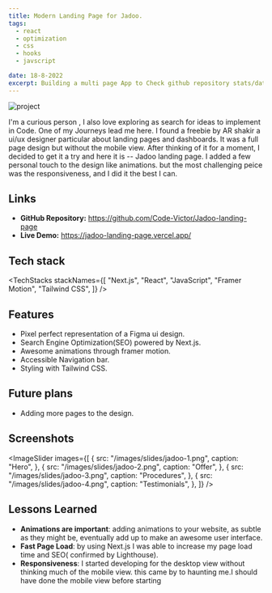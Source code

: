 ```yaml
---
title: Modern Landing Page for Jadoo.
tags:
  - react
  - optimization
  - css
  - hooks
  - javscript

date: 18-8-2022
excerpt: Building a multi page App to Check github repository stats/data at a glance
---
```


<Caption caption="jadoo landing page hero">
  <Image
    src="/images/projects/jadoo-thumbnail-slim.png"
    alt="project"
    width={1651}
    height={640}
  />
</Caption>

I'm a curious person , I also love exploring as search for ideas to implement in Code. One of my Journeys lead me here.
I found a freebie by AR shakir a ui/ux designer particular about landing pages and dashboards. It was a full page design but without the mobile view.
After thinking of it for a moment, I decided to get it a try and here it is -- Jadoo landing page. I added a few personal touch to the design like animations.
but the most challenging peice was the responsiveness, and I did it the best I can.

## Links

- **GitHub Repository:** <a target="_blank" href="https://github.com/Code-Victor/Jadoo-landing-page">https://github.com/Code-Victor/Jadoo-landing-page</a>
- **Live Demo:** <a target="_blank" href="https://jadoo-landing-page.vercel.app/">https://jadoo-landing-page.vercel.app/</a>

## Tech stack

<TechStacks
  stackNames={[
    "Next.js",
    "React",
    "JavaScript",
    "Framer Motion",
    "Tailwind CSS",
  ]}
/>

## Features

- Pixel perfect representation of a Figma ui design.
- Search Engine Optimization(SEO) powered by Next.js.
- Awesome animations through framer motion.
- Accessible Navigation bar.
- Styling with Tailwind CSS.

## Future plans

- Adding more pages to the design.

## Screenshots

<ImageSlider
  images={[
    {
      src: "/images/slides/jadoo-1.png",
      caption: "Hero",
    },
    {
      src: "/images/slides/jadoo-2.png",
      caption: "Offer",
    },
    {
      src: "/images/slides/jadoo-3.png",
      caption: "Procedures",
    },
    {
      src: "/images/slides/jadoo-4.png",
      caption: "Testimonials",
    },
  ]}
/>

## Lessons Learned

- **Animations are important**: adding animations to your website, as subtle as they might be, eventually add up to make an awesome user interface.
- **Fast Page Load**: by using Next.js I was able to increase my page load time and SEO( confirmed by Lighthouse).
- **Responsiveness**: I started developing for the desktop view without thinking much of the mobile view. this came by to haunting me.I should have done the mobile view before starting
